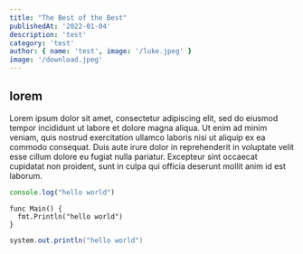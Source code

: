 ```yaml
--- 
title: "The Best of the Best"
publishedAt: '2022-01-04'
description: 'test'
category: 'test'
author: { name: 'test', image: '/luke.jpeg' }
image: '/download.jpeg'
--- 
```


## lorem 


Lorem ipsum dolor sit amet, consectetur adipiscing elit, sed do eiusmod tempor incididunt ut labore et dolore magna aliqua. Ut enim ad minim veniam, quis nostrud exercitation ullamco laboris nisi ut aliquip ex ea commodo consequat. Duis aute irure dolor in reprehenderit in voluptate velit esse cillum dolore eu fugiat nulla pariatur. Excepteur sint occaecat cupidatat non proident, sunt in culpa qui officia deserunt mollit anim id est laborum.


```ts 
console.log("hello world")
```


```golang 
func Main() {
  fmt.Println("hello world")
}

```

```java 
system.out.println("hello world")
```
